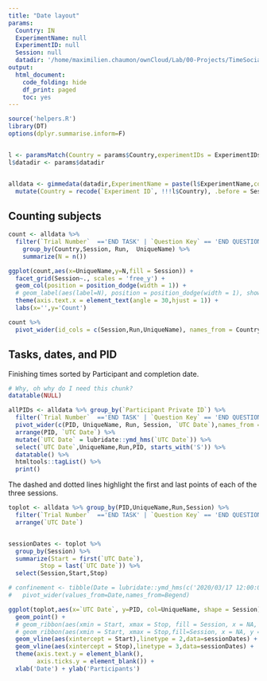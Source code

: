 ```yaml
---
title: "Date layout"
params:
  Country: IN
  ExperimentName: null
  ExperimentID: null
  Session: null    
  datadir: '/home/maximilien.chaumon/ownCloud/Lab/00-Projects/TimeSocialDistancing/DATA'
output:
  html_document: 
    code_folding: hide
    df_print: paged
    toc: yes
---
```




```r
source('helpers.R')
library(DT)
options(dplyr.summarise.inform=F)


l <- paramsMatch(Country = params$Country,experimentIDs = ExperimentIDs)
l$datadir <- params$datadir


alldata <- gimmedata(datadir,ExperimentName = paste(l$ExperimentName,collapse = '|'), verbose = F, progress = F) %>%
  mutate(Country = recode(`Experiment ID`, !!!l$Country), .before = Session)
```

## Counting subjects
```r
count <- alldata %>% 
  filter(`Trial Number`  =='END TASK' | `Question Key` == 'END QUESTIONNAIRE') %>%
    group_by(Country,Session, Run,  UniqueName) %>%
    summarize(N = n())

ggplot(count,aes(x=UniqueName,y=N,fill = Session)) +
  facet_grid(Session~., scales = 'free_y') +
  geom_col(position = position_dodge(width = 1)) +
  # geom_label(aes(label=N), position = position_dodge(width = 1), show.legend = F) +
  theme(axis.text.x = element_text(angle = 30,hjust = 1)) +
  labs(x='',y='Count')
```

```r
count %>%
  pivot_wider(id_cols = c(Session,Run,UniqueName), names_from = Country, values_from=N) 
```

## Tasks, dates, and PID

Finishing times sorted by Participant and completion date.

```r
# Why, oh why do I need this chunk?
datatable(NULL)
```

```r

allPIDs <- alldata %>% group_by(`Participant Private ID`) %>%
  filter(`Trial Number`  =='END TASK' | `Question Key` == 'END QUESTIONNAIRE') %>%
  pivot_wider(c(PID, UniqueName, Run, Session, `UTC Date`),names_from = Session, values_from = `Participant Private ID`, values_fn = function(x){paste(x,collapse=' ')}) %>%
  arrange(PID, `UTC Date`) %>%
  mutate(`UTC Date` = lubridate::ymd_hms(`UTC Date`)) %>%
  select(`UTC Date`,UniqueName,Run,PID, starts_with('S')) %>%
  datatable() %>%
  htmltools::tagList() %>%
  print()


```


The dashed and dotted lines highlight the first and last points of each of the three sessions.

```r
toplot <- alldata %>% group_by(PID,UniqueName,Run,Session) %>%
  filter(`Trial Number`  =='END TASK' | `Question Key` == 'END QUESTIONNAIRE') %>%
  arrange(`UTC Date`) 


sessionDates <- toplot %>%
  group_by(Session) %>%
  summarize(Start = first(`UTC Date`),
         Stop = last(`UTC Date`)) %>%
  select(Session,Start,Stop)

# confinement <- tibble(Date = lubridate::ymd_hms(c('2020/03/17 12:00:00','2020/05/11 23:59:59','2020/10/30 00:00:00', '2020/12/15 23:59:59'),tz = 'CET'), Session = c(1,1,2,2), Begend = c('Start','Stop','Start','Stop')) %>%
#   pivot_wider(values_from=Date,names_from=Begend)

ggplot(toplot,aes(x=`UTC Date`, y=PID, col=UniqueName, shape = Session)) +
  geom_point() +
  # geom_ribbon(aes(xmin = Start, xmax = Stop, fill = Session, x = NA, y = NA, col = NA, shape = NA), data=sessionDates) +
  # geom_ribbon(aes(xmin = Start, xmax = Stop,fill=Session, x = NA, y = NA, col = NA, shape = NA), data=confinement) +
  geom_vline(aes(xintercept = Start),linetype = 2,data=sessionDates) +
  geom_vline(aes(xintercept = Stop),linetype = 3,data=sessionDates) +
  theme(axis.text.y = element_blank(),
        axis.ticks.y = element_blank()) +
  xlab('Date') + ylab('Participants')
```
